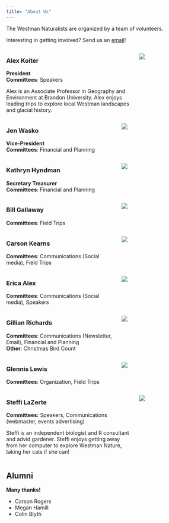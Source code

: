 ```yaml
---
title: "About Us"
---
```



The Westman Naturalists are organized by a team of volunteers.

Interesting in getting involved? Send us an [email](mailto:westman.naturalists@gmail.com)!

::::{.columns}
:::{.column width=70%}
### Alex Koiter

[**President**]{.large}<br>
**Committees**: Speakers

Alex is an Associate Professor in Geography and Environment at Brandon University.
Alex enjoys leading trips to explore local Westman landscapes and glacial history.

:::
:::{.column width=30%}
![](images/alex.jpg)
:::
::::



::::{.columns}
:::{.column width=60%}
### Jen Wasko 
[**Vice-President**]{.large}<br>
**Committees**: Financial and Planning

:::

:::{.column width=40%}
![](images/)
:::
::::



::::{.columns}
:::{.column width=60%}
### Kathryn Hyndman
[**Secretary Treasurer**]{.large}<br>
**Committees**: Financial and Planning

:::

:::{.column width=40%}
![](images/)
:::
::::


::::{.columns}
:::{.column width=60%}
### Bill Gallaway
**Committees**: Field Trips

:::

:::{.column width=40%}
![](images/)
:::
::::

::::{.columns}
:::{.column width=60%}
### Carson Kearns
**Committees**: Communications (Social media), Field Trips

:::

:::{.column width=40%}
![](images/)
:::
::::

::::{.columns}
:::{.column width=60%}
### Erica Alex
**Committees**: Communications (Social media), Speakers

:::

:::{.column width=40%}
![](images/)
:::
::::

::::{.columns}
:::{.column width=60%}
### Gillian Richards
**Committees**: Communications (Newsletter, Email), Financial and Planning<br>
**Other**: Christmas Bird Count



:::

:::{.column width=40%}
![](images/)
:::
::::

::::{.columns}
:::{.column width=60%}
### Glennis Lewis
**Committees**: Organization, Field Trips
:::

:::{.column width=40%}
![](images/)
:::
::::

::::{.columns}
:::{.column width=70%}
### Steffi LaZerte
**Committees:** Speakers, Communications (webmaster, events advertising)

Steffi is an independent biologist and R consultant and advid gardener.
Steffi enjoys getting away from her computer to explore Westman Nature, taking her
cats if she can!
:::

:::{.column width=30%}
![](images/steffi_and_nami.jpg)
:::
::::








## Alumni
[**Many thanks!**]{.large}

- Carson Rogers
- Megan Hamill
- Colin Blyth
